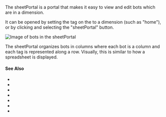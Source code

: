
The sheetPortal is a <GlossaryRef term="portal">portal</GlossaryRef> that makes it easy to view and edit bots which are in a <GlossaryRef term="dimension">dimension</GlossaryRef>.

It can be opened by setting the <TagLink tag='sheetPortal'/> tag on the <VariableLink name="configBot"/> to a dimension (such as "home"), or by clicking <GlossaryRef term="ab-1"/> and selecting the "sheetPortal" button.

![Image of bots in the sheetPortal](../../static/img/glossary/sheetPortal_01.png)

The sheetPortal organizes bots in columns where each bot is a column and each tag is represented along a row. Visually, this is similar to how a spreadsheet is displayed.

#### See Also

- <TagLink tag="sheetPortal"/>
- <TagLink tag='sheetPortalShowButton'/>
- <TagLink tag='sheetPortalButtonIcon'/>
- <TagLink tag='sheetPortalButtonHint'/>
- <TagLink tag='sheetPortalAllowedTags'/>
- <TagLink tag='sheetPortalAddedTags'/>
- <VariableLink name="sheetPortalBot"/>

